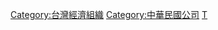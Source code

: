{{Commons category|Companies of Taiwan}}

[[Category:台灣經濟組織|Category:台灣經濟組織]]
[[Category:中華民國公司|Category:中華民國公司]]
[[Category:亚洲各国公司|T]]
